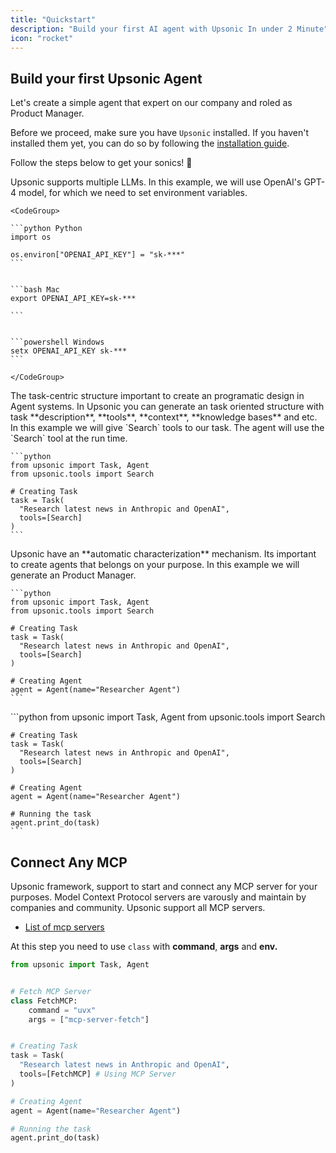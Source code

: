 ```yaml
---
title: "Quickstart"
description: "Build your first AI agent with Upsonic In under 2 Minute"
icon: "rocket"
---
```


## Build your first Upsonic Agent

Let's create a simple agent that expert on our company and roled as Product Manager.

Before we proceed, make sure you have `Upsonic` installed.
If you haven't installed them yet, you can do so by following the [installation guide](/installation).

Follow the steps below to get your sonics\! 🦔

<Steps>
  <Step title="Providing OpenAI Api Key">
    Upsonic supports multiple LLMs. In this example, we will use OpenAI's GPT-4 model, for which we need to set environment variables.

    <CodeGroup>

    ```python Python
    import os
    
    os.environ["OPENAI_API_KEY"] = "sk-***"
    ```

    
    ```bash Mac
    export OPENAI_API_KEY=sk-***
    
    ```

    
    ```powershell Windows
    setx OPENAI_API_KEY sk-***
    ```

    </CodeGroup>
  </Step>
  <Step title="Generate your First Task">
    The task-centric structure important to create an programatic design in Agent systems. In Upsonic you can generate an task oriented structure with task **description**, **tools**, **context**, **knowledge bases** and etc. In this example we will give `Search` tools to our task. The agent will use the `Search` tool at the run time.

    ```python
    from upsonic import Task, Agent
    from upsonic.tools import Search
    
    # Creating Task
    task = Task(
      "Research latest news in Anthropic and OpenAI", 
      tools=[Search]
    )
    ```
  </Step>
  <Step title="Generate an Expert Agent of Our Company">
    Upsonic have an **automatic characterization** mechanism. Its important to create agents that belongs on your purpose. In this example we will generate an Product Manager.

    ```python
    from upsonic import Task, Agent
    from upsonic.tools import Search
    
    # Creating Task
    task = Task(
      "Research latest news in Anthropic and OpenAI", 
      tools=[Search]
    )
    
    # Creating Agent
    agent = Agent(name="Researcher Agent")
    ```
  </Step>
  <Step title="Running the Task on Agent">
    ```python
    from upsonic import Task, Agent
    from upsonic.tools import Search
    
    # Creating Task
    task = Task(
      "Research latest news in Anthropic and OpenAI", 
      tools=[Search]
    )
    
    # Creating Agent
    agent = Agent(name="Researcher Agent")
    
    # Running the task
    agent.print_do(task)
    ```
  </Step>
</Steps>

## Connect Any MCP

Upsonic framework, support to start and connect any MCP server for your purposes. Model Context Protocol servers are varously and maintain by companies and community. Upsonic support all MCP servers.

- [List of mcp servers](https://glama.ai/mcp/servers?attributes=)

At this step you need to use  `class`  with **command**, **args** and **env.**

```python
from upsonic import Task, Agent


# Fetch MCP Server
class FetchMCP:
    command = "uvx"
    args = ["mcp-server-fetch"]


# Creating Task
task = Task(
  "Research latest news in Anthropic and OpenAI", 
  tools=[FetchMCP] # Using MCP Server
)

# Creating Agent
agent = Agent(name="Researcher Agent")

# Running the task
agent.print_do(task)
```